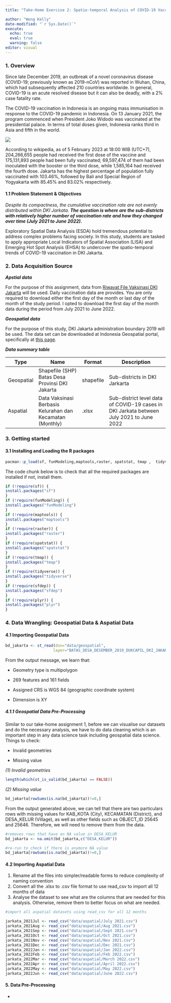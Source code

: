 ```yaml
---
title: "Take-Home Exercise 2: Spatio-temporal Analysis of COVID-19 Vaccination Trends at the Sub-district level, DKI Jakarta"

author: "Wong Kelly"
date-modified: "`r Sys.Date()`"
execute: 
  echo: true
  eval: true
  warning: false
editor: visual
---
```


### 1. Overview

Since late December 2019, an outbreak of a novel coronavirus disease (COVID-19; previously known as 2019-nCoV) was reported in Wuhan, China, which had subsequently affected 210 countries worldwide. In general, COVID-19 is an acute resolved disease but it can also be deadly, with a 2% case fatality rate.

The COVID-19 vaccination in Indonesia is an ongoing mass immunisation in response to the COVID-19 pandemic in Indonesia. On 13 January 2021, the program commenced when President Joko Widodo was vaccinated at the presidential palace. In terms of total doses given, Indonesia ranks third in Asia and fifth in the world.

![](images/549b2ae32b24e82a48c812462eac72dc.jpg)

According to wikipedia, as of 5 February 2023 at 18:00 WIB (UTC+7), 204,266,655 people had received the first dose of the vaccine and 175,131,893 people had been fully vaccinated; 69,597,474 of them had been inoculated with the booster or the third dose, while 1,585,164 had received the fourth dose. Jakarta has the highest percentage of population fully vaccinated with 103.46%, followed by Bali and Special Region of Yogyakarta with 85.45% and 83.02% respectively.

#### 1.1 Problem Statement & Objectives

*Despite its compactness, the cumulative vaccination rate are not evenly distributed within DKI Jarkata. **The question is where are the sub-districts with relatively higher number of vaccination rate and how they changed over time (July 2021 to June 2022).***

Exploratory Spatial Data Analysis (ESDA) hold tremendous potential to address complex problems facing society. In this study, students are tasked to apply appropriate Local Indicators of Spatial Association (LISA) and Emerging Hot Spot Analysis (EHSA) to undercover the spatio-temporal trends of COVID-19 vaccination in DKI Jakarta.

### **2. Data Acquisition Source**

***Apstial data***

For the purpose of this assignment, data from [Riwayat File Vaksinasi DKI Jakarta](https://riwayat-file-vaksinasi-dki-jakarta-jakartagis.hub.arcgis.com/) will be used. Daily vaccination data are provides. You are only required to download either the first day of the month or last day of the month of the study period. I opted to download the first day of the month data during the period from July 2021 to June 2022.

***Geospatial data***

For the purpose of this study, DKI Jakarta administration boundary 2019 will be used. The data set can be downloaded at Indonesia Geospatial portal, specifically at [this page](https://www.indonesia-geospasial.com/2020/04/download-shapefile-shp-batas-desa.html).

***Data summary table***

| Type       | Name                                                      | Format    | Description                                                                             |
|------------|-----------------------------------------------------------|-----------|-----------------------------------------------------------------------------------------|
| Geospatial | Shapefile (SHP) Batas Desa Provinsi DKI Jakarta           | shapefile | Sub-districts in DKI Jarkarta                                                           |
| Aspatial   | Data Vaksinasi Berbasis Kelurahan dan Kecamatan (Monthly) | .xlsx     | Sub-district level data of COVID-19 cases in DKI Jarkata between July 2021 to June 2022 |

### 3. Getting started

#### 3.1 Installing and Loading the R packages

```r
pacman::p_load(sf, funModeling,maptools,raster, spatstat, tmap ,  tidyverse, sfdep, plyr)
```

The code chunk below is to check that all the required packages are installed if not, install them.

```r
if (!require(sf)) {
install.packages("sf")
}
if (!require(funModeling)) {
install.packages("funModeling")
}
if (!require(maptools)) {
install.packages("maptools")
}
if (!require(raster)) {
install.packages("raster")
}
if (!require(spatstat)) {
install.packages("spatstat")
}
if (!require(tmap)) {
install.packages("tmap")
}
if (!require(tidyverse)) {
install.packages("tidyverse")
}
if (!require(sfdep)) {
install.packages("sfdep")
}
if (!require(plyr)) {
install.packages("plyr")
}
```

### 4. Data Wrangling: Geospatial Data & Aspatial Data

#### **4.1 Importing Geospatial Data**

```r
bd_jakarta <- st_read(dsn="data/geospatial",
                     layer="BATAS_DESA_DESEMBER_2019_DUKCAPIL_DKI_JAKARTA")
```

From the output message, we learn that:

-   Geometry type is multipolygon

-   269 features and 161 fields

-   Assigned CRS is WGS 84 (geographic coordinate system)

-   Dimension is XY

##### 4.1.1 Geospatial Data Pre-Processing

Similar to our take-home assignment 1, before we can visualise our datasets and do the necessary analysis, we have to do data cleaning which is an important step in any data science task including geospatial data science. Things to check:

-   Invalid geometries

-   Missing value

*(1) Invalid geometries*

```r
length(which(st_is_valid(bd_jakarta) == FALSE))
```

*(2) Missing value*

```r
bd_jakarta[rowSums(is.na(bd_jakarta))!=0,]
```

From the output generated above, we can tell that there are two particulars rows with missing values for KAB_KOTA (City), KECAMATAN (District), and DESA_KELUR (Village), as well as other fields such as OBJECT_ID 25645 and 25646. Therefore, we will need to remove them from the data.

```r
#removes rows that have an NA value in DESA_KELUR
bd_jakarta <- na.omit(bd_jakarta,c("DESA_KELUR"))
```

```r
#re-run to check if there is anymore NA value
bd_jakarta[rowSums(is.na(bd_jakarta))!=0,]
```

#### **4.2 Importing Aspatial Data**

1.  Rename all the files into simpler/readable forms to reduce complexity of naming convention
2.  Convert all the .xlsx to .csv file format to use read_csv to import all 12 months of data
3.  Analyse the dataset to see what are the columns that are needed for this analysis. Otherwise, remove them to better focus on what are needed.

```r
#import all aspatial datasets using read_csv for all 12 months 

jarkata_2021Jul <- read_csv("data/aspatial/July 2021.csv")
jarkata_2021Aug <- read_csv("data/aspatial/Aug 2021.csv")
jarkata_2021Sep <- read_csv("data/aspatial/Sept 2021.csv")
jarkata_2021Oct <- read_csv("data/aspatial/Oct 2021.csv")
jarkata_2021Nov <- read_csv("data/aspatial/Nov 2021.csv")
jarkata_2021Dec <- read_csv("data/aspatial/Dec 2021.csv")
jarkata_2022Jan <- read_csv("data/aspatial/Jan 2022.csv")
jarkata_2022Feb <- read_csv("data/aspatial/Feb 2022.csv")
jarkata_2022Mar <- read_csv("data/aspatial/March 2022.csv")
jarkata_2022Apr <- read_csv("data/aspatial/April 2022.csv")
jarkata_2022May <- read_csv("data/aspatial/May 2022.csv")
jarkata_2022Jun <- read_csv("data/aspatial/June 2022.csv")
```

#### **5. Data Pre-Processing**

-   
